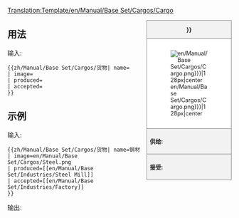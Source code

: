 <noinclude>[[Translation:Template/en/Manual/Base Set/Cargos/Cargo]]</noinclude><!--
--><div style="float:right; width:15em; font-size:90%; border:1px solid gray; background-color:#f2f2f2; margin-left:1em; margin-bottom:1em">
<div style="text-align:center; border-bottom:1px solid gray"><strong>{{{name|{{PAGENAME}}}}}</strong></div>
<div style="padding:1em; background-color:white">[[File:{{{image|en/Manual/Base Set/Cargos/Cargo.png}}}|128px|center]]</div>
<div style="border-top:1px solid gray; padding:0.5em"><strong>供给:</strong> {{{produced}}}</div>
<div style="border-top:1px solid gray; padding:0.5em"><strong>接受:</strong> {{{accepted}}}</div>
</div><noinclude>

{{en/-}}
==用法==
输入:
<pre>{{zh/Manual/Base Set/Cargos/货物| name=
| image=
| produced=
| accepted=
}}</pre>

==示例==
输入:
<pre>{{zh/Manual/Base Set/Cargos/货物| name=钢材
| image=en/Manual/Base Set/Cargos/Steel.png
| produced=[[en/Manual/Base Set/Industries/Steel Mill]]
| accepted=[[en/Manual/Base Set/Industries/Factory]]
}}</pre>
输出:
{{zh/Manual/Base Set/Cargos/货物| name=钢材
| image=en/Manual/Base Set/Cargos/Steel.png
| produced=[[en/Manual/Base Set/Industries/Steel Mill]]
| accepted=[[en/Manual/Base Set/Industries/Factory]]
}}
</noinclude><includeonly></includeonly>